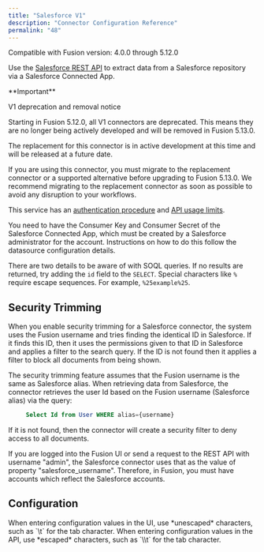 ```yaml
---
title: "Salesforce V1"
description: "Connector Configuration Reference"
permalink: "48"
---
```


Compatible with Fusion version: 4.0.0 through 5.12.0

Use the [Salesforce REST API](https://developer.salesforce.com/page/REST_API)
to extract data from a Salesforce repository via a Salesforce Connected App.

<Tip>
**Important**

V1 deprecation and removal notice

Starting in Fusion 5.12.0, all V1 connectors are deprecated. This means they are no longer being actively developed and will be removed in Fusion 5.13.0.

The replacement for this connector is in active development at this time and will be released at a future date.

If you are using this connector, you must migrate to the replacement connector or a supported alternative before upgrading to Fusion 5.13.0. We recommend migrating to the replacement connector as soon as possible to avoid any disruption to your workflows.

</Tip>



This service has an
[authentication procedure](https://developer.salesforce.com/docs/atlas.en-us.api_rest.meta/api_rest/intro_understanding_web_server_oauth_flow.htm)
and
[API usage limits](https://help.salesforce.com/HTViewSolution?id=000003706).

<Note>
You need to have the Consumer Key and Consumer Secret of the Salesforce Connected App, which must be created by a Salesforce administrator for the account. Instructions on how to do this follow the datasource configuration details.
</Note>



There are two details to be aware of with SOQL queries. If no results are returned, try adding the `id` field to the `SELECT`. Special characters like `%` require escape sequences. For example, `%25example%25`.

## Security Trimming

When you enable security trimming for a Salesforce connector, the system uses the Fusion username and tries finding the identical ID in Salesforce. If it finds this ID, then it uses the permissions given to that ID in Salesforce and applies a filter to the search query. If the ID is not found then it applies a filter to block all documents from being shown.

The security trimming feature assumes that the Fusion username is the same as Salesforce alias. When retrieving data from Salesforce, the connector retrieves the user Id based on the Fusion username (Salesforce alias) via the query:

```sql
     Select Id from User WHERE alias={username}

```

If it is not found, then the connector will create a security filter to deny access to all documents.

If you are logged into the Fusion UI or send a request to the REST API with username "admin", the Salesforce connector uses that as the value of property "salesforce_username". Therefore, in Fusion, you must have accounts which reflect the Salesforce accounts.

## Configuration

<Tip>
When entering configuration values in the UI, use *unescaped* characters, such as `\t` for the tab character. When entering configuration values in the API, use *escaped* characters, such as `\\t` for the tab character.
</Tip>




<SchemaParamFields schema={schema}/>

